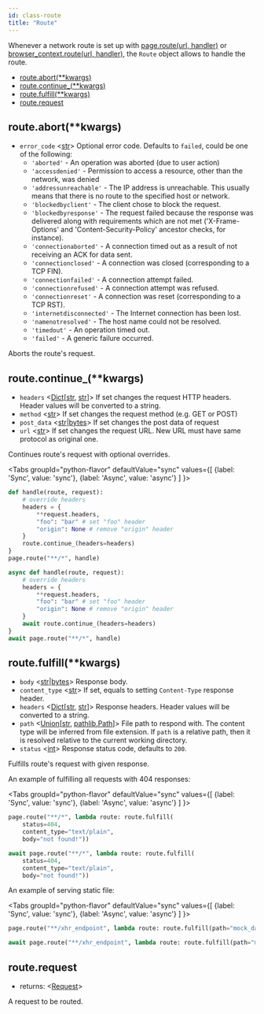 ```yaml
---
id: class-route
title: "Route"
---
```


Whenever a network route is set up with [page.route(url, handler)](./api/class-page.mdx#pagerouteurl-handler) or [browser_context.route(url, handler)](./api/class-browsercontext.mdx#browser_contextrouteurl-handler), the `Route` object allows to handle the route.


- [route.abort(**kwargs)](./api/class-route.mdx#routeabortkwargs)
- [route.continue_(**kwargs)](./api/class-route.mdx#routecontinue_kwargs)
- [route.fulfill(**kwargs)](./api/class-route.mdx#routefulfillkwargs)
- [route.request](./api/class-route.mdx#routerequest)

## route.abort(**kwargs)
- `error_code` <[str]> Optional error code. Defaults to `failed`, could be one of the following:
  * `'aborted'` - An operation was aborted (due to user action)
  * `'accessdenied'` - Permission to access a resource, other than the network, was denied
  * `'addressunreachable'` - The IP address is unreachable. This usually means that there is no route to the specified host or network.
  * `'blockedbyclient'` - The client chose to block the request.
  * `'blockedbyresponse'` - The request failed because the response was delivered along with requirements which are not met ('X-Frame-Options' and 'Content-Security-Policy' ancestor checks, for instance).
  * `'connectionaborted'` - A connection timed out as a result of not receiving an ACK for data sent.
  * `'connectionclosed'` - A connection was closed (corresponding to a TCP FIN).
  * `'connectionfailed'` - A connection attempt failed.
  * `'connectionrefused'` - A connection attempt was refused.
  * `'connectionreset'` - A connection was reset (corresponding to a TCP RST).
  * `'internetdisconnected'` - The Internet connection has been lost.
  * `'namenotresolved'` - The host name could not be resolved.
  * `'timedout'` - An operation timed out.
  * `'failed'` - A generic failure occurred.

Aborts the route's request.

## route.continue_(**kwargs)
- `headers` <[Dict]\[[str], [str]\]> If set changes the request HTTP headers. Header values will be converted to a string.
- `method` <[str]> If set changes the request method (e.g. GET or POST)
- `post_data` <[str]|[bytes]> If set changes the post data of request
- `url` <[str]> If set changes the request URL. New URL must have same protocol as original one.

Continues route's request with optional overrides.

<Tabs
  groupId="python-flavor"
  defaultValue="sync"
  values={[
    {label: 'Sync', value: 'sync'},
    {label: 'Async', value: 'async'}
  ]
}>
<TabItem value="sync">

```py
def handle(route, request):
    # override headers
    headers = {
        **request.headers,
        "foo": "bar" # set "foo" header
        "origin": None # remove "origin" header
    }
    route.continue_(headers=headers)
}
page.route("**/*", handle)
```

</TabItem>
<TabItem value="async">

```py
async def handle(route, request):
    # override headers
    headers = {
        **request.headers,
        "foo": "bar" # set "foo" header
        "origin": None # remove "origin" header
    }
    await route.continue_(headers=headers)
}
await page.route("**/*", handle)
```

</TabItem>
</Tabs>

## route.fulfill(**kwargs)
- `body` <[str]|[bytes]> Response body.
- `content_type` <[str]> If set, equals to setting `Content-Type` response header.
- `headers` <[Dict]\[[str], [str]\]> Response headers. Header values will be converted to a string.
- `path` <[Union]\[[str], [pathlib.Path]\]> File path to respond with. The content type will be inferred from file extension. If `path` is a relative path, then it is resolved relative to the current working directory.
- `status` <[int]> Response status code, defaults to `200`.

Fulfills route's request with given response.

An example of fulfilling all requests with 404 responses:

<Tabs
  groupId="python-flavor"
  defaultValue="sync"
  values={[
    {label: 'Sync', value: 'sync'},
    {label: 'Async', value: 'async'}
  ]
}>
<TabItem value="sync">

```py
page.route("**/*", lambda route: route.fulfill(
    status=404,
    content_type="text/plain",
    body="not found!"))
```

</TabItem>
<TabItem value="async">

```py
await page.route("**/*", lambda route: route.fulfill(
    status=404,
    content_type="text/plain",
    body="not found!"))
```

</TabItem>
</Tabs>

An example of serving static file:

<Tabs
  groupId="python-flavor"
  defaultValue="sync"
  values={[
    {label: 'Sync', value: 'sync'},
    {label: 'Async', value: 'async'}
  ]
}>
<TabItem value="sync">

```py
page.route("**/xhr_endpoint", lambda route: route.fulfill(path="mock_data.json"))
```

</TabItem>
<TabItem value="async">

```py
await page.route("**/xhr_endpoint", lambda route: route.fulfill(path="mock_data.json"))
```

</TabItem>
</Tabs>

## route.request
- returns: <[Request]>

A request to be routed.

[Accessibility]: ./api/class-accessibility.mdx "Accessibility"
[Browser]: ./api/class-browser.mdx "Browser"
[BrowserContext]: ./api/class-browsercontext.mdx "BrowserContext"
[BrowserType]: ./api/class-browsertype.mdx "BrowserType"
[CDPSession]: ./api/class-cdpsession.mdx "CDPSession"
[ConsoleMessage]: ./api/class-consolemessage.mdx "ConsoleMessage"
[Dialog]: ./api/class-dialog.mdx "Dialog"
[Download]: ./api/class-download.mdx "Download"
[ElementHandle]: ./api/class-elementhandle.mdx "ElementHandle"
[Error]: ./api/class-error.mdx "Error"
[FileChooser]: ./api/class-filechooser.mdx "FileChooser"
[Frame]: ./api/class-frame.mdx "Frame"
[JSHandle]: ./api/class-jshandle.mdx "JSHandle"
[Keyboard]: ./api/class-keyboard.mdx "Keyboard"
[Mouse]: ./api/class-mouse.mdx "Mouse"
[Page]: ./api/class-page.mdx "Page"
[Playwright]: ./api/class-playwright.mdx "Playwright"
[Request]: ./api/class-request.mdx "Request"
[Response]: ./api/class-response.mdx "Response"
[Route]: ./api/class-route.mdx "Route"
[Selectors]: ./api/class-selectors.mdx "Selectors"
[TimeoutError]: ./api/class-timeouterror.mdx "TimeoutError"
[Touchscreen]: ./api/class-touchscreen.mdx "Touchscreen"
[Video]: ./api/class-video.mdx "Video"
[WebSocket]: ./api/class-websocket.mdx "WebSocket"
[Worker]: ./api/class-worker.mdx "Worker"
[Element]: https://developer.mozilla.org/en-US/docs/Web/API/element "Element"
[Evaluation Argument]: ./core-concepts.mdx#evaluationargument "Evaluation Argument"
[Promise]: https://developer.mozilla.org/en-US/docs/Web/JavaScript/Reference/Global_Objects/Promise "Promise"
[iterator]: https://developer.mozilla.org/en-US/docs/Web/JavaScript/Reference/Iteration_protocols "Iterator"
[origin]: https://developer.mozilla.org/en-US/docs/Glossary/Origin "Origin"
[selector]: https://developer.mozilla.org/en-US/docs/Web/CSS/CSS_Selectors "selector"
[Serializable]: https://developer.mozilla.org/en-US/docs/Web/JavaScript/Reference/Global_Objects/JSON/stringify#Description "Serializable"
[UIEvent.detail]: https://developer.mozilla.org/en-US/docs/Web/API/UIEvent/detail "UIEvent.detail"
[UnixTime]: https://en.wikipedia.org/wiki/Unix_time "Unix Time"
[xpath]: https://developer.mozilla.org/en-US/docs/Web/XPath "xpath"

[Any]: https://docs.python.org/3/library/typing.html#typing.Any "Any"
[bool]: https://docs.python.org/3/library/stdtypes.html "bool"
[bytes]: https://docs.python.org/3/library/stdtypes.html#bytes "bytes"
[Callable]: https://docs.python.org/3/library/typing.html#typing.Callable "Callable"
[EventContextManager]: https://docs.python.org/3/reference/datamodel.html#context-managers "Event context manager"
[EventEmitter]: https://pyee.readthedocs.io/en/latest/#pyee.BaseEventEmitter "EventEmitter"
[Exception]: https://docs.python.org/3/library/exceptions.html#Exception "Exception"
[Dict]: https://docs.python.org/3/library/typing.html#typing.Dict "Dict"
[float]: https://docs.python.org/3/library/stdtypes.html#numeric-types-int-float-complex "float"
[int]: https://docs.python.org/3/library/stdtypes.html#numeric-types-int-float-complex "int"
[List]: https://docs.python.org/3/library/typing.html#typing.List "List"
[NoneType]: https://docs.python.org/3/library/constants.html#None "None"
[Pattern]: https://docs.python.org/3/library/re.html "Pattern"
[URL]: https://en.wikipedia.org/wiki/URL "URL"
[pathlib.Path]: https://realpython.com/python-pathlib/ "pathlib.Path"
[str]: https://docs.python.org/3/library/stdtypes.html#text-sequence-type-str "str"
[Union]: https://docs.python.org/3/library/typing.html#typing.Union "Union"

[all available image tags]: https://mcr.microsoft.com/v2/playwright/tags/list "all available image tags"
[Docker Hub]: https://hub.docker.com/_/microsoft-playwright "Docker Hub"
[Dockerfile.focal]: https://github.com/microsoft/playwright/blob/master/utils/docker/Dockerfile.focal "Dockerfile.focal"